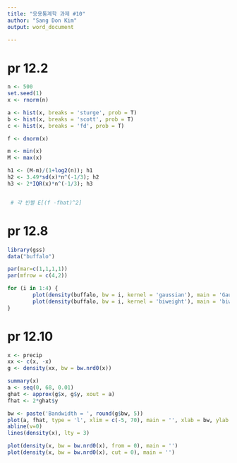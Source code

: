 ```yaml
---
title: "응용통계학 과제 #10"
author: "Sang Don Kim"
output: word_document

---
```


# pr 12.2

```r
n <- 500
set.seed(1)
x <- rnorm(n)

a <- hist(x, breaks = 'sturge', prob = T)
b <- hist(x, breaks = 'scott', prob = T)
c <- hist(x, breaks = 'fd', prob = T)

f <- dnorm(x)

m <- min(x)
M <- max(x)

h1 <- (M-m)/(1+log2(n)); h1
h2 <- 3.49*sd(x)*n^(-1/3); h2
h3 <- 2*IQR(x)*n^(-1/3); h3


 # 각 빈별 E[(f -fhat)^2]

```



# pr 12.8

```r
library(gss)
data("buffalo")

par(mar=c(1,1,1,1))
par(mfrow = c(4,2))

for (i in 1:4) {
        plot(density(buffalo, bw = i, kernel = 'gaussian'), main = 'Gaussian')
        plot(density(buffalo, bw = i, kernel = 'biweight'), main = 'biweight')
}

```

# pr 12.10

```r
x <- precip
xx <- c(x, -x)
g <- density(xx, bw = bw.nrd0(x))

summary(x)
a <- seq(0, 68, 0.01)
ghat <- approx(g$x, g$y, xout = a)
fhat <- 2*ghat$y

bw <- paste('Bandwidth = ', round(g$bw, 5))
plot(a, fhat, type = 'l', xlim = c(-5, 70), main = '', xlab = bw, ylab = 'density')
abline(v=0)
lines(density(x), lty = 3)

plot(density(x, bw = bw.nrd0(x), from = 0), main = '')
plot(density(x, bw = bw.nrd0(x), cut = 0), main = '')
```